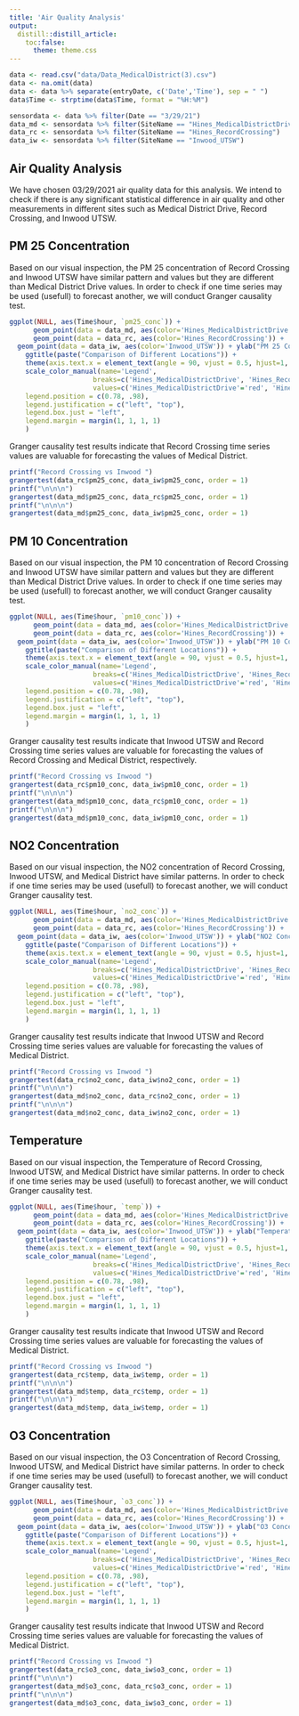 ---
title: 'Air Quality Analysis'
output:
  distill::distill_article:
    toc:false:
      theme: theme.css
---


```{r include = FALSE}
data <- read.csv("data/Data_MedicalDistrict(3).csv")
data <- na.omit(data)
data <- data %>% separate(entryDate, c('Date','Time'), sep = " ")
data$Time <- strptime(data$Time, format = "%H:%M")

sensordata <- data %>% filter(Date == "3/29/21")
data_md <- sensordata %>% filter(SiteName == "Hines_MedicalDistrictDrive")
data_rc <- sensordata %>% filter(SiteName == "Hines_RecordCrossing")
data_iw <- sensordata %>% filter(SiteName == "Inwood_UTSW")
```

## Air Quality Analysis {-}

We have chosen 03/29/2021 air quality data for this analysis. We intend to check if there is any significant statistical difference in air quality and other measurements in different sites such as Medical District Drive, Record Crossing, and Inwood UTSW.


## PM 25 Concentration {-}

Based on our visual inspection, the PM 25 concentration of Record Crossing and Inwood UTSW have similar pattern and values but they are different than Medical District Drive values. In order to check if one time series may be used (usefull) to forecast another, we will conduct Granger causality test.

```{r, echo = FALSE, message=FALSE, warning=FALSE, fig.width=10,fig.height=5, layout="l-body-outset"}
ggplot(NULL, aes(Time$hour, `pm25_conc`)) + 
      geom_point(data = data_md, aes(color='Hines_MedicalDistrictDrive')) +
      geom_point(data = data_rc, aes(color='Hines_RecordCrossing')) + 
  geom_point(data = data_iw, aes(color='Inwood_UTSW')) + ylab("PM 25 Concentration") + xlab("Time") + 
    ggtitle(paste("Comparison of Different Locations")) + 
    theme(axis.text.x = element_text(angle = 90, vjust = 0.5, hjust=1, size = 9)) +
    scale_color_manual(name='Legend',
                     breaks=c('Hines_MedicalDistrictDrive', 'Hines_RecordCrossing', 'Inwood_UTSW'),
                     values=c('Hines_MedicalDistrictDrive'='red', 'Hines_RecordCrossing'='blue', 'Inwood_UTSW' = 'orange')) + ylim(0, 70) + theme(
    legend.position = c(0.78, .98),
    legend.justification = c("left", "top"),
    legend.box.just = "left",
    legend.margin = margin(1, 1, 1, 1)
    )
```

Granger causality test results indicate that Record Crossing time series values are valuable for forecasting the values of Medical District.

```{r, echo = FALSE, message=FALSE, warning=FALSE, fig.width=10,fig.height=5, layout="l-body-outset"}
printf("Record Crossing vs Inwood ")
grangertest(data_rc$pm25_conc, data_iw$pm25_conc, order = 1)
printf("\n\n\n")
grangertest(data_md$pm25_conc, data_rc$pm25_conc, order = 1)
printf("\n\n\n")
grangertest(data_md$pm25_conc, data_iw$pm25_conc, order = 1)
```

## PM 10 Concentration {-}

Based on our visual inspection, the PM 10 concentration of Record Crossing and Inwood UTSW have similar pattern and values but they are different than Medical District Drive values. In order to check if one time series may be used (usefull) to forecast another, we will conduct Granger causality test.

```{r, echo = FALSE, message=FALSE, warning=FALSE, fig.width=10,fig.height=5, layout="l-body-outset"}
ggplot(NULL, aes(Time$hour, `pm10_conc`)) + 
      geom_point(data = data_md, aes(color='Hines_MedicalDistrictDrive')) +
      geom_point(data = data_rc, aes(color='Hines_RecordCrossing')) + 
  geom_point(data = data_iw, aes(color='Inwood_UTSW')) + ylab("PM 10 Concentration") + xlab("Time") + 
    ggtitle(paste("Comparison of Different Locations")) + 
    theme(axis.text.x = element_text(angle = 90, vjust = 0.5, hjust=1, size = 9)) +
    scale_color_manual(name='Legend',
                     breaks=c('Hines_MedicalDistrictDrive', 'Hines_RecordCrossing', 'Inwood_UTSW'),
                     values=c('Hines_MedicalDistrictDrive'='red', 'Hines_RecordCrossing'='blue', 'Inwood_UTSW' = 'orange')) + ylim(0, 70) + theme(
    legend.position = c(0.78, .98),
    legend.justification = c("left", "top"),
    legend.box.just = "left",
    legend.margin = margin(1, 1, 1, 1)
    )
```

Granger causality test results indicate that Inwood UTSW and Record Crossing time series values are valuable for forecasting the values of Record Crossing and Medical District, respectively.

```{r, echo = FALSE, message=FALSE, warning=FALSE, fig.width=10,fig.height=5, layout="l-body-outset"}
printf("Record Crossing vs Inwood ")
grangertest(data_rc$pm10_conc, data_iw$pm10_conc, order = 1)
printf("\n\n\n")
grangertest(data_md$pm10_conc, data_rc$pm10_conc, order = 1)
printf("\n\n\n")
grangertest(data_md$pm10_conc, data_iw$pm10_conc, order = 1)
```

## NO2 Concentration {-}

Based on our visual inspection, the NO2 concentration of Record Crossing, Inwood UTSW, and Medical District have similar patterns. In order to check if one time series may be used (usefull) to forecast another, we will conduct Granger causality test.

```{r, echo = FALSE, message=FALSE, warning=FALSE, fig.width=10,fig.height=5, layout="l-body-outset"}
ggplot(NULL, aes(Time$hour, `no2_conc`)) + 
      geom_point(data = data_md, aes(color='Hines_MedicalDistrictDrive')) +
      geom_point(data = data_rc, aes(color='Hines_RecordCrossing')) + 
  geom_point(data = data_iw, aes(color='Inwood_UTSW')) + ylab("NO2 Concentration") + xlab("Time") + 
    ggtitle(paste("Comparison of Different Locations")) + 
    theme(axis.text.x = element_text(angle = 90, vjust = 0.5, hjust=1, size = 9)) +
    scale_color_manual(name='Legend',
                     breaks=c('Hines_MedicalDistrictDrive', 'Hines_RecordCrossing', 'Inwood_UTSW'),
                     values=c('Hines_MedicalDistrictDrive'='red', 'Hines_RecordCrossing'='blue', 'Inwood_UTSW' = 'orange')) + ylim(0, 40) + theme(
    legend.position = c(0.78, .98),
    legend.justification = c("left", "top"),
    legend.box.just = "left",
    legend.margin = margin(1, 1, 1, 1)
    )
```


Granger causality test results indicate that Inwood UTSW and Record Crossing time series values are valuable for forecasting the values of Medical District.

```{r, echo = FALSE, message=FALSE, warning=FALSE, fig.width=10,fig.height=5, layout="l-body-outset"}
printf("Record Crossing vs Inwood ")
grangertest(data_rc$no2_conc, data_iw$no2_conc, order = 1)
printf("\n\n\n")
grangertest(data_md$no2_conc, data_rc$no2_conc, order = 1)
printf("\n\n\n")
grangertest(data_md$no2_conc, data_iw$no2_conc, order = 1)
```


## Temperature {-}

Based on our visual inspection, the Temperature of Record Crossing, Inwood UTSW, and Medical District have similar patterns. In order to check if one time series may be used (usefull) to forecast another, we will conduct Granger causality test.

```{r, echo = FALSE, message=FALSE, warning=FALSE, fig.width=10,fig.height=5, layout="l-body-outset"}
ggplot(NULL, aes(Time$hour, `temp`)) + 
      geom_point(data = data_md, aes(color='Hines_MedicalDistrictDrive')) +
      geom_point(data = data_rc, aes(color='Hines_RecordCrossing')) + 
  geom_point(data = data_iw, aes(color='Inwood_UTSW')) + ylab("Temperature") + xlab("Time") + 
    ggtitle(paste("Comparison of Different Locations")) + 
    theme(axis.text.x = element_text(angle = 90, vjust = 0.5, hjust=1, size = 9)) +
    scale_color_manual(name='Legend',
                     breaks=c('Hines_MedicalDistrictDrive', 'Hines_RecordCrossing', 'Inwood_UTSW'),
                     values=c('Hines_MedicalDistrictDrive'='red', 'Hines_RecordCrossing'='blue', 'Inwood_UTSW' = 'orange')) + ylim(10, 30) + theme(
    legend.position = c(0.78, .98),
    legend.justification = c("left", "top"),
    legend.box.just = "left",
    legend.margin = margin(1, 1, 1, 1)
    )
```



Granger causality test results indicate that Inwood UTSW and Record Crossing time series values are valuable for forecasting the values of Medical District.

```{r, echo = FALSE, message=FALSE, warning=FALSE, fig.width=10,fig.height=5, layout="l-body-outset"}
printf("Record Crossing vs Inwood ")
grangertest(data_rc$temp, data_iw$temp, order = 1)
printf("\n\n\n")
grangertest(data_md$temp, data_rc$temp, order = 1)
printf("\n\n\n")
grangertest(data_md$temp, data_iw$temp, order = 1)
```


## O3 Concentration {-}

Based on our visual inspection, the O3 Concentration of Record Crossing, Inwood UTSW, and Medical District have similar patterns. In order to check if one time series may be used (usefull) to forecast another, we will conduct Granger causality test.

```{r, echo = FALSE, message=FALSE, warning=FALSE, fig.width=10,fig.height=5, layout="l-body-outset"}
ggplot(NULL, aes(Time$hour, `o3_conc`)) + 
      geom_point(data = data_md, aes(color='Hines_MedicalDistrictDrive')) +
      geom_point(data = data_rc, aes(color='Hines_RecordCrossing')) + 
  geom_point(data = data_iw, aes(color='Inwood_UTSW')) + ylab("O3 Concentration") + xlab("Time") + 
    ggtitle(paste("Comparison of Different Locations")) + 
    theme(axis.text.x = element_text(angle = 90, vjust = 0.5, hjust=1, size = 9)) +
    scale_color_manual(name='Legend',
                     breaks=c('Hines_MedicalDistrictDrive', 'Hines_RecordCrossing', 'Inwood_UTSW'),
                     values=c('Hines_MedicalDistrictDrive'='red', 'Hines_RecordCrossing'='blue', 'Inwood_UTSW' = 'orange')) + ylim(0, 70) + theme(
    legend.position = c(0.78, .98),
    legend.justification = c("left", "top"),
    legend.box.just = "left",
    legend.margin = margin(1, 1, 1, 1)
    )
```



Granger causality test results indicate that Inwood UTSW and Record Crossing time series values are valuable for forecasting the values of Medical District.

```{r, echo = FALSE, message=FALSE, warning=FALSE, fig.width=10,fig.height=5, layout="l-body-outset"}
printf("Record Crossing vs Inwood ")
grangertest(data_rc$o3_conc, data_iw$o3_conc, order = 1)
printf("\n\n\n")
grangertest(data_md$o3_conc, data_rc$o3_conc, order = 1)
printf("\n\n\n")
grangertest(data_md$o3_conc, data_iw$o3_conc, order = 1)
```





















